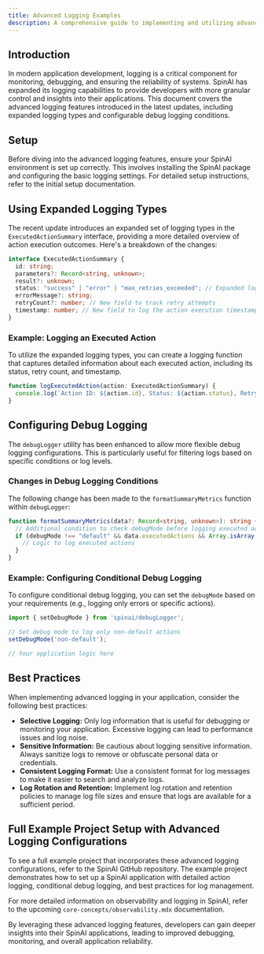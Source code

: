 ```yaml
---
title: Advanced Logging Examples
description: A comprehensive guide to implementing and utilizing advanced logging features in SpinAI, including expanded logging types and debug logging conditions.
---
```


## Introduction

In modern application development, logging is a critical component for monitoring, debugging, and ensuring the reliability of systems. SpinAI has expanded its logging capabilities to provide developers with more granular control and insights into their applications. This document covers the advanced logging features introduced in the latest updates, including expanded logging types and configurable debug logging conditions.

## Setup

Before diving into the advanced logging features, ensure your SpinAI environment is set up correctly. This involves installing the SpinAI package and configuring the basic logging settings. For detailed setup instructions, refer to the initial setup documentation.

## Using Expanded Logging Types

The recent update introduces an expanded set of logging types in the `ExecutedActionSummary` interface, providing a more detailed overview of action execution outcomes. Here's a breakdown of the changes:

```typescript
interface ExecutedActionSummary {
  id: string;
  parameters?: Record<string, unknown>;
  result?: unknown;
  status: "success" | "error" | "max_retries_exceeded"; // Expanded logging types
  errorMessage?: string;
  retryCount?: number; // New field to track retry attempts
  timestamp: number; // New field to log the action execution timestamp
}
```

### Example: Logging an Executed Action

To utilize the expanded logging types, you can create a logging function that captures detailed information about each executed action, including its status, retry count, and timestamp.

```typescript
function logExecutedAction(action: ExecutedActionSummary) {
  console.log(`Action ID: ${action.id}, Status: ${action.status}, Retry Count: ${action.retryCount}, Timestamp: ${action.timestamp}`);
}
```

## Configuring Debug Logging

The `debugLogger` utility has been enhanced to allow more flexible debug logging configurations. This is particularly useful for filtering logs based on specific conditions or log levels.

### Changes in Debug Logging Conditions

The following change has been made to the `formatSummaryMetrics` function within `debugLogger`:

```typescript
function formatSummaryMetrics(data?: Record<string, unknown>): string {
  // Additional condition to check debugMode before logging executed actions
  if (debugMode !== "default" && data.executedActions && Array.isArray(data.executedActions)) {
    // Logic to log executed actions
  }
}
```

### Example: Configuring Conditional Debug Logging

To configure conditional debug logging, you can set the `debugMode` based on your requirements (e.g., logging only errors or specific actions).

```typescript
import { setDebugMode } from 'spinai/debugLogger';

// Set debug mode to log only non-default actions
setDebugMode('non-default');

// Your application logic here
```

## Best Practices

When implementing advanced logging in your application, consider the following best practices:

- **Selective Logging:** Only log information that is useful for debugging or monitoring your application. Excessive logging can lead to performance issues and log noise.
- **Sensitive Information:** Be cautious about logging sensitive information. Always sanitize logs to remove or obfuscate personal data or credentials.
- **Consistent Logging Format:** Use a consistent format for log messages to make it easier to search and analyze logs.
- **Log Rotation and Retention:** Implement log rotation and retention policies to manage log file sizes and ensure that logs are available for a sufficient period.

## Full Example Project Setup with Advanced Logging Configurations

To see a full example project that incorporates these advanced logging configurations, refer to the SpinAI GitHub repository. The example project demonstrates how to set up a SpinAI application with detailed action logging, conditional debug logging, and best practices for log management.

For more detailed information on observability and logging in SpinAI, refer to the upcoming `core-concepts/observability.mdx` documentation.

By leveraging these advanced logging features, developers can gain deeper insights into their SpinAI applications, leading to improved debugging, monitoring, and overall application reliability.